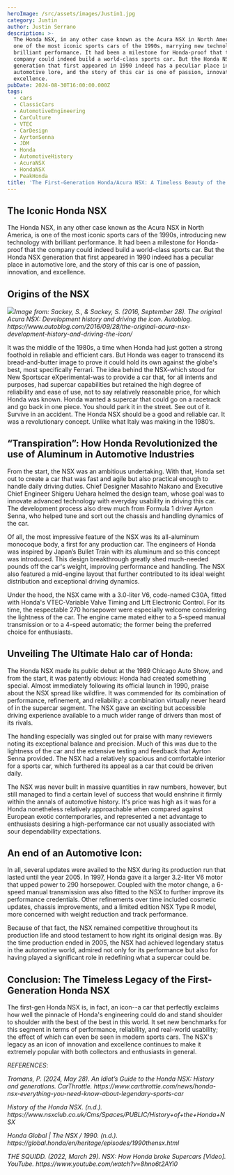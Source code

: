 ```yaml
---
heroImage: /src/assets/images/Justin1.jpg
category: Justin
author: Justin Serrano
description: >-
  The Honda NSX, in any other case known as the Acura NSX in North America, is
  one of the most iconic sports cars of the 1990s, marrying new technology with
  brilliant performance. It had been a milestone for Honda-proof that the
  company could indeed build a world-class sports car. But the Honda NSX
  generation that first appeared in 1990 indeed has a peculiar place in
  automotive lore, and the story of this car is one of passion, innovation, and
  excellence.
pubDate: 2024-08-30T16:00:00.000Z
tags:
  - cars
  - ClassicCars
  - AutomotiveEngineering
  - CarCulture
  - VTEC
  - CarDesign
  - AyrtonSenna
  - JDM
  - Honda
  - AutomotiveHistory
  - AcuraNSX
  - HondaNSX
  - PeakHonda
title: 'The First-Generation Honda/Acura NSX: A Timeless Beauty of the 90’s'
---
```


## The Iconic Honda NSX

The Honda NSX, in any other case known as the Acura NSX in North America, is one of the most iconic sports cars of the 1990s, introducing new technology with brilliant performance. It had been a milestone for Honda-proof that the company could indeed build a world-class sports car. But the Honda NSX generation that first appeared in 1990 indeed has a peculiar place in automotive lore, and the story of this car is one of passion, innovation, and excellence.

## Origins of the NSX

![](../../../src/assets/images/Justin3.jpg)_Image from: Sackey, S., & Sackey, S. (2016, September 28). The original Acura NSX: Development history and driving the icon. Autoblog. https\://www\.autoblog.com/2016/09/28/the-original-acura-nsx-development-history-and-driving-the-icon/_

It was the middle of the 1980s, a time when Honda had just gotten a strong foothold in reliable and efficient cars. But Honda was eager to transcend its bread-and-butter image to prove it could hold its own against the globe's best, most specifically Ferrari. The idea behind the NSX-which stood for New Sportscar eXperimental-was to provide a car that, for all intents and purposes, had supercar capabilities but retained the high degree of reliability and ease of use, not to say relatively reasonable price, for which Honda was known. Honda wanted a supercar that could go on a racetrack and go back in one piece. You should park it in the street. See out of it. Survive in an accident. The Honda NSX should be a good and reliable car. It was a revolutionary concept. Unlike what Italy was making in the 1980’s.

## “Transpiration”: How Honda Revolutionized the use of Aluminum in Automotive Industries

From the start, the NSX was an ambitious undertaking. With that, Honda set out to create a car that was fast and agile but also practical enough to handle daily driving duties. Chief Designer Masahito Nakano and Executive Chief Engineer Shigeru Uehara helmed the design team, whose goal was to innovate advanced technology with everyday usability in driving this car. The development process also drew much from Formula 1 driver Ayrton Senna, who helped tune and sort out the chassis and handling dynamics of the car.

Of all, the most impressive feature of the NSX was its all-aluminum monocoque body, a first for any production car. The engineers of Honda was inspired by Japan’s Bullet Train with its aluminum and so this concept was introduced. This design breakthrough greatly shed much-needed pounds off the car's weight, improving performance and handling. The NSX also featured a mid-engine layout that further contributed to its ideal weight distribution and exceptional driving dynamics.

Under the hood, the NSX came with a 3.0-liter V6, code-named C30A, fitted with Honda's VTEC-Variable Valve Timing and Lift Electronic Control. For its time, the respectable 270 horsepower were especially welcome considering the lightness of the car. The engine came mated either to a 5-speed manual transmission or to a 4-speed automatic; the former being the preferred choice for enthusiasts.

## Unveiling The Ultimate Halo car of Honda:

The Honda NSX made its public debut at the 1989 Chicago Auto Show, and from the start, it was patently obvious: Honda had created something special. Almost immediately following its official launch in 1990, praise about the NSX spread like wildfire. It was commended for its combination of performance, refinement, and reliability: a combination virtually never heard of in the supercar segment. The NSX gave an exciting but accessible driving experience available to a much wider range of drivers than most of its rivals.

The handling especially was singled out for praise with many reviewers noting its exceptional balance and precision. Much of this was due to the lightness of the car and the extensive testing and feedback that Ayrton Senna provided. The NSX had a relatively spacious and comfortable interior for a sports car, which furthered its appeal as a car that could be driven daily.

The NSX was never built in massive quantities in raw numbers, however, but still managed to find a certain level of success that would enshrine it firmly within the annals of automotive history. It's price was high as it was for a Honda nonetheless relatively approachable when compared against European exotic contemporaries, and represented a net advantage to enthusiasts desiring a high-performance car not usually associated with sour dependability expectations.

## An end of an Automotive Icon:

In all, several updates were availed to the NSX during its production run that lasted until the year 2005. In 1997, Honda gave it a larger 3.2-liter V6 motor that upped power to 290 horsepower. Coupled with the motor change, a 6-speed manual transmission was also fitted to the NSX to further improve its performance credentials. Other refinements over time included cosmetic updates, chassis improvements, and a limited edition NSX Type R model, more concerned with weight reduction and track performance.

Because of that fact, the NSX remained competitive throughout its production life and stood testament to how right its original design was. By the time production ended in 2005, the NSX had achieved legendary status in the automotive world, admired not only for its performance but also for having played a significant role in redefining what a supercar could be.

## Conclusion: The Timeless Legacy of the First-Generation Honda NSX

The first-gen Honda NSX is, in fact, an icon--a car that perfectly exclaims how well the pinnacle of Honda's engineering could do and stand shoulder to shoulder with the best of the best in this world. It set new benchmarks for this segment in terms of performance, reliability, and real-world usability; the effect of which can even be seen in modern sports cars. The NSX's legacy as an icon of innovation and excellence continues to make it extremely popular with both collectors and enthusiasts in general.

_REFERENCES_:

_Tromans, P. (2024, May 28). An Idiot’s Guide to the Honda NSX: History and generations. CarThrottle. https\://www\.carthrottle.com/news/honda-nsx-everything-you-need-know-about-legendary-sports-car_

_History of the Honda NSX. (n.d.). https\://www\.nsxclub.co.uk/Cms/Spaces/PUBLIC/History+of+the+Honda+NSX_

_Honda Global | The NSX / 1990. (n.d.). https\://global.honda/en/heritage/episodes/1990thensx.html_

_THE SQUIDD. (2022, March 29). NSX: How Honda broke Supercars \[Video]. YouTube. https\://www\.youtube.com/watch?v=8hno6t2AYi0_
